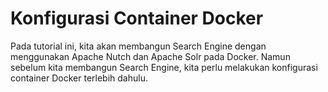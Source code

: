 # Konfigurasi Container Docker

Pada tutorial ini, kita akan membangun Search Engine dengan menggunakan Apache Nutch dan Apache Solr pada Docker. Namun sebelum kita membangun Search Engine, kita perlu melakukan konfigurasi container Docker terlebih dahulu.

